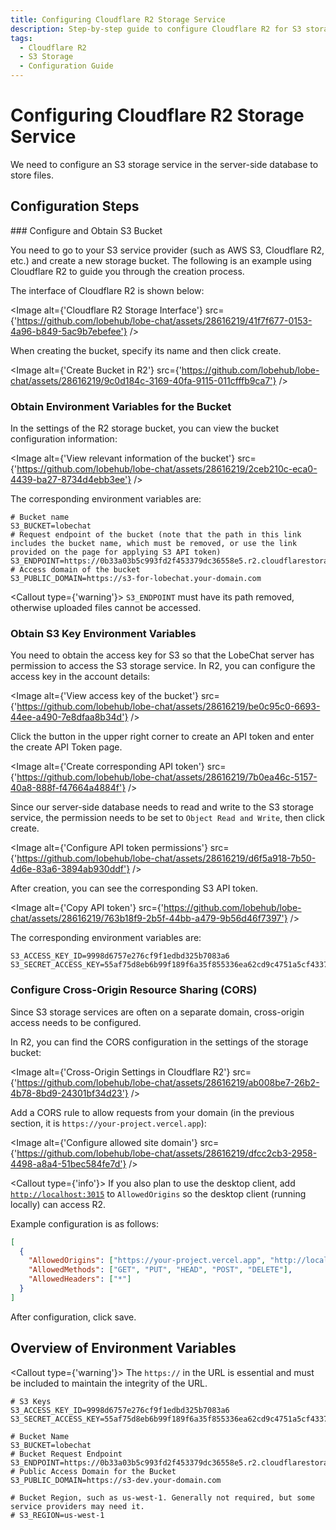 ```yaml
---
title: Configuring Cloudflare R2 Storage Service
description: Step-by-step guide to configure Cloudflare R2 for S3 storage.
tags:
  - Cloudflare R2
  - S3 Storage
  - Configuration Guide
---
```


# Configuring Cloudflare R2 Storage Service

We need to configure an S3 storage service in the server-side database to store files.

## Configuration Steps

<Steps>
  ### Configure and Obtain S3 Bucket

  You need to go to your S3 service provider (such as AWS S3, Cloudflare R2, etc.) and create a new storage bucket. The following is an example using Cloudflare R2 to guide you through the creation process.

  The interface of Cloudflare R2 is shown below:

  <Image alt={'Cloudflare R2 Storage Interface'} src={'https://github.com/lobehub/lobe-chat/assets/28616219/41f7f677-0153-4a96-b849-5ac9b7ebefee'} />

  When creating the bucket, specify its name and then click create.

  <Image alt={'Create Bucket in R2'} src={'https://github.com/lobehub/lobe-chat/assets/28616219/9c0d184c-3169-40fa-9115-011cfffb9ca7'} />

  ### Obtain Environment Variables for the Bucket

  In the settings of the R2 storage bucket, you can view the bucket configuration information:

  <Image alt={'View relevant information of the bucket'} src={'https://github.com/lobehub/lobe-chat/assets/28616219/2ceb210c-eca0-4439-ba27-8734d4ebb3ee'} />

  The corresponding environment variables are:

  ```shell
  # Bucket name
  S3_BUCKET=lobechat
  # Request endpoint of the bucket (note that the path in this link includes the bucket name, which must be removed, or use the link provided on the page for applying S3 API token)
  S3_ENDPOINT=https://0b33a03b5c993fd2f453379dc36558e5.r2.cloudflarestorage.com
  # Access domain of the bucket
  S3_PUBLIC_DOMAIN=https://s3-for-lobechat.your-domain.com
  ```

  <Callout type={'warning'}>
    `S3_ENDPOINT` must have its path removed, otherwise uploaded files cannot be accessed.
  </Callout>

  ### Obtain S3 Key Environment Variables

  You need to obtain the access key for S3 so that the LobeChat server has permission to access the S3 storage service. In R2, you can configure the access key in the account details:

  <Image alt={'View access key of the bucket'} src={'https://github.com/lobehub/lobe-chat/assets/28616219/be0c95c0-6693-44ee-a490-7e8dfaa8b34d'} />

  Click the button in the upper right corner to create an API token and enter the create API Token page.

  <Image alt={'Create corresponding API token'} src={'https://github.com/lobehub/lobe-chat/assets/28616219/7b0ea46c-5157-40a8-888f-f47664a4884f'} />

  Since our server-side database needs to read and write to the S3 storage service, the permission needs to be set to `Object Read and Write`, then click create.

  <Image alt={'Configure API token permissions'} src={'https://github.com/lobehub/lobe-chat/assets/28616219/d6f5a918-7b50-4d6e-83a6-3894ab930ddf'} />

  After creation, you can see the corresponding S3 API token.

  <Image alt={'Copy API token'} src={'https://github.com/lobehub/lobe-chat/assets/28616219/763b18f9-2b5f-44bb-a479-9b56d46f7397'} />

  The corresponding environment variables are:

  ```shell
  S3_ACCESS_KEY_ID=9998d6757e276cf9f1edbd325b7083a6
  S3_SECRET_ACCESS_KEY=55af75d8eb6b99f189f6a35f855336ea62cd9c4751a5cf4337c53c1d3f497ac2
  ```

  ### Configure Cross-Origin Resource Sharing (CORS)

  Since S3 storage services are often on a separate domain, cross-origin access needs to be configured.

  In R2, you can find the CORS configuration in the settings of the storage bucket:

  <Image alt={'Cross-Origin Settings in Cloudflare R2'} src={'https://github.com/lobehub/lobe-chat/assets/28616219/ab008be7-26b2-4b78-8bd9-24301bf34d23'} />

  Add a CORS rule to allow requests from your domain (in the previous section, it is `https://your-project.vercel.app`):

  <Image alt={'Configure allowed site domain'} src={'https://github.com/lobehub/lobe-chat/assets/28616219/dfcc2cb3-2958-4498-a8a4-51bec584fe7d'} />

  <Callout type={'info'}>
    If you also plan to use the desktop client, add <code>[http://localhost:3015](http://localhost:3015)</code> to <code>AllowedOrigins</code> so the desktop client (running locally) can access R2.
  </Callout>

  Example configuration is as follows:

  ```json
  [
    {
      "AllowedOrigins": ["https://your-project.vercel.app", "http://localhost:3015"],
      "AllowedMethods": ["GET", "PUT", "HEAD", "POST", "DELETE"],
      "AllowedHeaders": ["*"]
    }
  ]
  ```

  After configuration, click save.
</Steps>

## Overview of Environment Variables

<Callout type={'warning'}>
  The `https://` in the URL is essential and must be included to maintain the integrity of the URL.
</Callout>

```shell
# S3 Keys
S3_ACCESS_KEY_ID=9998d6757e276cf9f1edbd325b7083a6
S3_SECRET_ACCESS_KEY=55af75d8eb6b99f189f6a35f855336ea62cd9c4751a5cf4337c53c1d3f497ac2

# Bucket Name
S3_BUCKET=lobechat
# Bucket Request Endpoint
S3_ENDPOINT=https://0b33a03b5c993fd2f453379dc36558e5.r2.cloudflarestorage.com
# Public Access Domain for the Bucket
S3_PUBLIC_DOMAIN=https://s3-dev.your-domain.com

# Bucket Region, such as us-west-1. Generally not required, but some service providers may need it.
# S3_REGION=us-west-1
```
